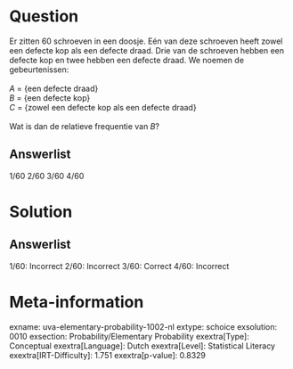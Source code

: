 Question
========

Er zitten 60 schroeven in een doosje. Eén van deze schroeven heeft zowel
een defecte kop als een defecte draad. Drie van de schroeven hebben een
defecte kop en twee hebben een defecte draad. We noemen de
gebeurtenissen:\
\
*A* = {een defecte draad}\
*B* = {een defecte kop}\
*C* = {zowel een defecte kop als een defecte draad}\
\
Wat is dan de relatieve frequentie van *B*?

Answerlist
----------

1/60
2/60
3/60
4/60

Solution
========

Answerlist
----------

1/60: Incorrect
2/60: Incorrect
3/60: Correct
4/60: Incorrect

Meta-information
================
exname: uva-elementary-probability-1002-nl
extype: schoice
exsolution: 0010
exsection: Probability/Elementary Probability
exextra[Type]: Conceptual
exextra[Language]: Dutch
exextra[Level]: Statistical Literacy
exextra[IRT-Difficulty]: 1.751
exextra[p-value]: 0.8329
